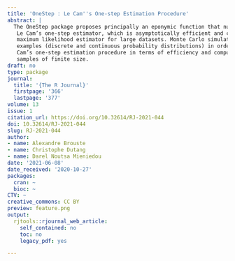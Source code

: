 ```yaml
---
title: 'OneStep : Le Cam''s One-step Estimation Procedure'
abstract: |
  The OneStep package proposes principally an eponymic function that numerically computes
   Le Cam’s one-step estimator, which is asymptotically efficient and can be computed faster than the
   maximum likelihood estimator for large datasets. Monte Carlo simulations are carried out for several
   examples (discrete and continuous probability distributions) in order to exhibit the performance of Le
   Cam’s one-step estimation procedure in terms of efficiency and computational cost on observation
   samples of finite size.
draft: no
type: package
journal:
  title: '{The R Journal}'
  firstpage: '366'
  lastpage: '377'
volume: 13
issue: 1
citation_url: https://doi.org/10.32614/RJ-2021-044
doi: 10.32614/RJ-2021-044
slug: RJ-2021-044
author:
- name: Alexandre Brouste
- name: Christophe Dutang
- name: Darel Noutsa Mieniedou
date: '2021-06-08'
date_received: '2020-10-27'
packages:
  cran: ~
  bioc: ~
CTV: ~
creative_commons: CC BY
preview: feature.png
output:
  rjtools::rjournal_web_article:
    self_contained: no
    toc: no
    legacy_pdf: yes

---
```

